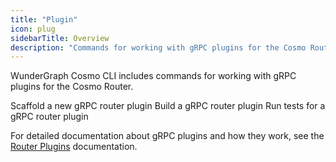 ```yaml
---
title: "Plugin"
icon: plug
sidebarTitle: Overview
description: "Commands for working with gRPC plugins for the Cosmo Router"
---
```


WunderGraph Cosmo CLI includes commands for working with gRPC plugins for the Cosmo Router.

<CardGroup>
  <Card title="Init" href="/cli/router/plugin/init" icon="file-circle-plus">
    Scaffold a new gRPC router plugin
  </Card>
  <Card title="Build" href="/cli/router/plugin/build" icon="hammer">
    Build a gRPC router plugin
  </Card>
  <Card title="Test" href="/cli/router/plugin/test" icon="vial">
    Run tests for a gRPC router plugin
  </Card>
</CardGroup>

For detailed documentation about gRPC plugins and how they work, see the [Router Plugins](/router/plugins) documentation. 
